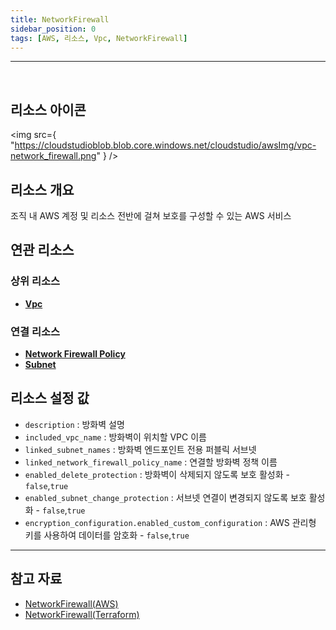 ```yaml
---
title: NetworkFirewall
sidebar_position: 0
tags: [AWS, 리소스, Vpc, NetworkFirewall]
---
```


<hr />
<br />

## 리소스 아이콘

<img
    src={
        "https://cloudstudioblob.blob.core.windows.net/cloudstudio/awsImg/vpc-network_firewall.png"
    }
/>

## 리소스 개요

조직 내 AWS 계정 및 리소스 전반에 걸쳐 보호를 구성할 수 있는 AWS 서비스

## 연관 리소스

### 상위 리소스

-   [**Vpc**](https://docs.cstudio.app/docs/resource/aws/Vpc/Vpc)

### 연결 리소스

-   [**Network Firewall Policy**](https://docs.cstudio.app/docs/resource/aws/Vpc/NetworkFirewallPolicy)
-   [**Subnet**](https://docs.cstudio.app/docs/resource/aws/Vpc/Subnet)


## 리소스 설정 값

-   `description` : 방화벽 설명
-   `included_vpc_name` : 방화벽이 위치할 VPC 이름
-   `linked_subnet_names` : 방화벽 엔드포인트 전용 퍼블릭 서브넷
-   `linked_network_firewall_policy_name` : 연결할 방화벽 정책 이름
-   `enabled_delete_protection` : 방화벽이 삭제되지 않도록 보호 활성화 - `false`,`true`
-   `enabled_subnet_change_protection` : 서브넷 연결이 변경되지 않도록 보호 활성화 - `false`,`true`
-   `encryption_configuration.enabled_custom_configuration` : AWS 관리형 키를 사용하여 데이터를 암호화 - `false`,`true`


---

## 참고 자료

-   [NetworkFirewall(AWS)](https://docs.aws.amazon.com/network-firewall/latest/developerguide/what-is-aws-network-firewall.html)
-   [NetworkFirewall(Terraform)](https://registry.terraform.io/providers/hashicorp/aws/latest/docs/resources/networkfirewall_firewall)
